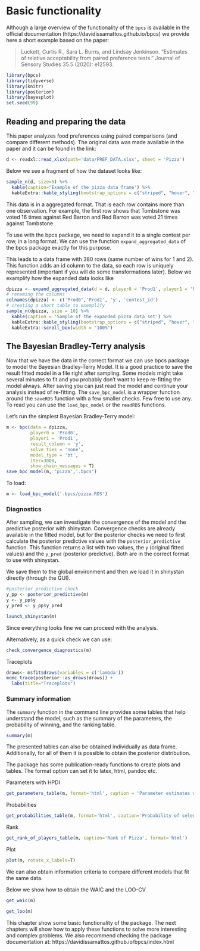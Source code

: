 # Basic functionality {#basics}

Although a large overview of the functionality of the `bpcs` is available in the official documentation (https://davidissamattos.github.io/bpcs) we provide here a short example based on the paper:

> Luckett, Curtis R., Sara L. Burns, and Lindsay Jenkinson. "Estimates of relative acceptability from paired preference tests." Journal of Sensory Studies 35.5 (2020): e12593.


```r
library(bpcs)
library(tidyverse)
library(knitr)
library(posterior)
library(bayesplot)
set.seed(99)
```

## Reading and preparing the data

This paper analyzes food preferences using paired comparisons (and compare different methods). The original data was made available in the paper and it can be found in the link: 

```r
d <- readxl::read_xlsx(path='data/PREF_DATA.xlsx', sheet = 'Pizza')
```

Below we see a fragment of how the dataset looks like:
```r
sample_n(d, size=5) %>% 
  kable(caption="Example of the pizza data frame") %>% 
  kableExtra::kable_styling(bootstrap_options = c("striped", "hover", "condensed", "responsive"))
```


This data is in a aggregated format. That is each row contains more than one observation. For example, the first row shows that Tombstone was voted 16 times against Red Barron and Red Barron was voted 21 times against Tombstone

To use with the bpcs package, we need to expand it to a single contest per row, in a long format. We can use the function `expand_aggregated_data` of the bpcs package exactly for this purpose.

This leads to a data frame with 380 rows (same number of wins for 1 and 2). This function adds an id column to the data, so each row is uniquely represented (important if you will do some transformations later). Below we examplify how the expanded data looks like

```r
dpizza <- expand_aggregated_data(d = d, player0 = 'Prod1', player1 = 'Prod2', wins0 = 'Win1', wins1 = 'Win2', keep=NULL)
# renaming the columns
colnames(dpizza) <- c('Prod0','Prod1', 'y', 'contest_id')
# creating a short table to exemplify
sample_n(dpizza, size = 10) %>% 
  kable(caption = 'Sample of the expanded pizza data set') %>% 
  kableExtra::kable_styling(bootstrap_options = c("striped", "hover", "condensed", "responsive")) %>% 
  kableExtra::scroll_box(width = "100%")
```

## The Bayesian Bradley-Terry analysis

Now that we have the data in the correct format we can use bpcs package to model the Bayesian Bradley-Terry Model. It is a good practice to save the result fitted model in a file right after sampling. Some models might take several minutes to fit and you probably don't want to keep re-fitting the model always. After saving you can just read the model and continue your analysis instead of re-fitting. The `save_bpc_model` is a wrapper function around the `saveRDS` function with a few smaller checks. Few free to use any. To read you can use the `load_bpc_model` or the `readRDS` functions.

Let's run the simplest Bayesian Bradley-Terry model:

```r
m <- bpc(data = dpizza,
         player0 = 'Prod0',
         player1 = 'Prod1',
         result_column = 'y',
         solve_ties = 'none',
         model_type = 'bt',
         iter=3000,
         show_chain_messages = T)
save_bpc_model(m, 'pizza','.bpcs')
```

To load:
```r
m <- load_bpc_model('.bpcs/pizza.RDS')
```

### Diagnostics

After sampling, we can investigate the convergence of the model and the predictive posterior with shinystan. 
Convergence checks are already available in the fitted model, but for the posterior checks we need to first calculate the posterior predictive values with the `posterior_predictive` function. This function returns a list with two values, the `y` (original fitted values) and the `y_pred` (posterior predictve). Both are in the correct format to use with shinystan.

We save them to the global environment and then we load it in shinystan directly (through the GUI).

```r
#posterior predictive check 
y_pp <- posterior_predictive(m)
y <- y_pp$y
y_pred <- y_pp$y_pred
```

```r
launch_shinystan(m)
```

Since everything looks fine we can proceed with the analysis.

Alternatively, as a quick check we can use:

```r
check_convergence_diagnostics(m)
```

Traceplots
```r
draws<- m$fit$draws(variables = c('lambda'))
mcmc_trace(posterior::as_draws(draws)) + 
  labs(title="Traceplots")
```



### Summary information

The `summary` function in the command line provides some tables that help understand the model, such as the summary of the parameters, the probability of winning, and the ranking table.

```r
summary(m)
```

The presented tables can also be obtained individually as data frame. Additionally, for all of them it is possible to obtain the posterior distribution.

The package has some publication-ready functions to create plots and tables. The format option can set it to latex, html, pandoc etc.

Parameters with HPDI
```r
get_parameters_table(m, format='html', caption = 'Parameter estimates with HPDI', digits = 3)
```


Probabilities
```r
get_probabilities_table(m, format='html', caption='Probability of selectiig a brand of pizza over the other')
```

Rank
```r
get_rank_of_players_table(m, caption='Rank of Pizza', format='html')
```

Plot
```r
plot(m, rotate_x_labels=T)
```


We can also obtain information criteria to compare different models that fit the same data.

Below we show how to obtain the WAIC and the LOO-CV
```r
get_waic(m)
```

```r
get_loo(m)
```



This chapter show some basic functionality of the package. The next chapters will show how to apply these functions to solve more interesting and complex problems. We also recommend checking the package documentation at: https://davidissamattos.github.io/bpcs/index.html 

